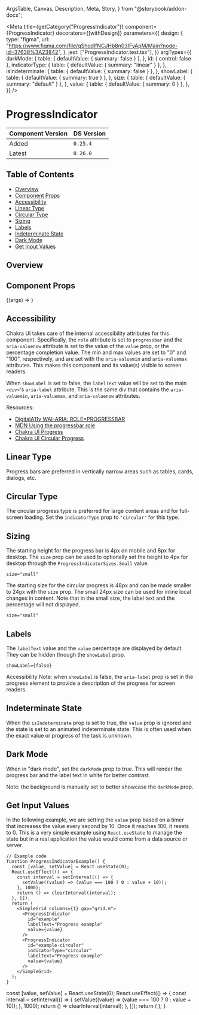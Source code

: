   ArgsTable,
  Canvas,
  Description,
  Meta,
  Story,
} from "@storybook/addon-docs";


<Meta
  title={getCategory("ProgressIndicator")}
  component={ProgressIndicator}
  decorators={[withDesign]}
  parameters={{
    design: {
      type: "figma",
      url: "https://www.figma.com/file/qShodlfNCJHb8n03IFyApM/Main?node-id=37638%3A23842",
    },
    jest: ["ProgressIndicator.test.tsx"],
  }}
  argTypes={{
    darkMode: {
      table: { defaultValue: { summary: false } },
    },
    id: { control: false },
    indicatorType: {
      table: { defaultValue: { summary: "linear" } },
    },
    isIndeterminate: {
      table: { defaultValue: { summary: false } },
    },
    showLabel: {
      table: { defaultValue: { summary: true } },
    },
    size: {
      table: { defaultValue: { summary: "default" } },
    },
    value: {
      table: { defaultValue: { summary: 0 } },
    },
  }}
/>

# ProgressIndicator

| Component Version | DS Version |
| ----------------- | ---------- |
| Added             | `0.25.4`   |
| Latest            | `0.26.0`   |

## Table of Contents

- [Overview](#overview)
- [Component Props](#component-props)
- [Accessibility](#accessibility)
- [Linear Type](#linear-type)
- [Circular Type](#circular-type)
- [Sizing](#sizing)
- [Labels](#labels)
- [Indeterminate State](#indeterminate-state)
- [Dark Mode](#dark-mode)
- [Get Input Values](#get-input-values)

## Overview

<Description of={ProgressIndicator} />

## Component Props

<Canvas withToolbar>
  <Story
    name="ProgressIndicator with Controls"
    args={{
      darkMode: false,
      id: "progressIndicator-id",
      indicatorType: "linear",
      isIndeterminate: false,
      labelText: "Progress",
      showLabel: true,
      size: "default",
      value: 50,
    }}
  >
    {(args) => <ProgressIndicator {...args} />}
  </Story>
</Canvas>

<ArgsTable story="ProgressIndicator with Controls" />

## Accessibility

Chakra UI takes care of the internal accessibility attributes for this component.
Specifically, the `role` attribute is set to `progressbar` and the `aria-valuenow`
attribute is set to the value of the `value` prop, or the percentage completion
value. The min and max values are set to "0" and "100", respectively, and are set
with the `aria-valuemin` and `aria-valuemax` attributes. This makes this
component and its value(s) visible to screen readers.

When `showLabel` is set to false, the `labelText` value will be set to the
main `<div>`'s `aria-label` attribute. This is the same div that contains the
`aria-valuemin`, `aria-valuemax`, and `aria-valuenow` attributes.

Resources:

- [DigitalA11y WAI-ARIA: ROLE=PROGRESSBAR](https://www.digitala11y.com/progressbar-role/)
- [MDN Using the progressbar role](https://developer.mozilla.org/en-US/docs/Web/Accessibility/ARIA/ARIA_Techniques/Using_the_progressbar_role)
- [Chakra UI Progress](https://chakra-ui.com/docs/components/feedback/progress)
- [Chakra UI Circular Progress](https://chakra-ui.com/docs/components/feedback/circular-progress)

## Linear Type

Progress bars are preferred in vertically narrow areas such as tables, cards,
dialogs, etc.

<Canvas>
  <Story
    name="Linear Type"
    argTypes={{
      indicatorType: { table: { disable: true } },
    }}
  >
    <ProgressIndicator
      id="linear"
      indicatorType="linear"
      labelText="Linear Progress Type"
      value={50}
    />
  </Story>
</Canvas>

## Circular Type

The circular progress type is preferred for large content areas and for
full-screen loading. Set the `indicatorType` prop to `"circular"` for this type.

<Canvas>
  <Story
    name="Circular Type"
    argTypes={{
      indicatorType: { table: { disable: true } },
    }}
  >
    <ProgressIndicator
      id="circular"
      indicatorType="circular"
      labelText="Linear Progress Type"
      value={50}
    />
  </Story>
</Canvas>

## Sizing

The starting height for the progress bar is 4px on mobile and 8px for desktop.
The `size` prop can be used to optionally set the height to 4px for desktop
through the `ProgressIndicatorSizes.Small` value.

`size="small"`

<Canvas>
  <DSProvider>
    <SimpleGrid columns={1} gap="grid.m">
      <ProgressIndicator
        id="default-size"
        labelText="Default 8px size"
        value={50}
      />
      <ProgressIndicator
        id="small-size"
        labelText="Small 4px size"
        size="small"
        value={50}
      />
    </SimpleGrid>
  </DSProvider>
</Canvas>

The starting size for the circular progress is 48px and can be made smaller to
24px with the `size` prop. The small 24px size can be used for inline local
changes in content. Note that in the small size, the label text and the
percentage will not displayed.

`size="small"`

<Canvas>
  <DSProvider>
    <SimpleGrid columns={1} gap="grid.m">
      <ProgressIndicator
        id="default-size"
        indicatorType="circular"
        labelText="Default 48px size"
        value={50}
      />
      <ProgressIndicator
        id="small-size"
        indicatorType="circular"
        labelText="Small 24px size"
        size="small"
        value={50}
      />
    </SimpleGrid>
  </DSProvider>
</Canvas>

## Labels

The `labelText` value and the `value` percentage are displayed by default. They
can be hidden through the `showLabel` prop.

`showLabel={false}`

Accessibility Note: when `showLabel` is false, the `aria-label` prop is set in
the progress element to provide a description of the progress for screen readers.

<Canvas>
  <DSProvider>
    <SimpleGrid columns={1} gap="grid.m">
      <ProgressIndicator
        id="label"
        labelText="This label will be added through aria-label"
        showLabel={false}
        value={50}
      />
      <ProgressIndicator
        id="label-hidden"
        indicatorType="circular"
        labelText="This label will be added through aria-label"
        showLabel={false}
        value={50}
      />
    </SimpleGrid>
  </DSProvider>
</Canvas>

## Indeterminate State

When the `isIndeterminate` prop is set to true, the `value` prop is ignored and
the state is set to an animated indeterminate state. This is often used when the
exact value or progress of the task is unknown.

<Canvas>
  <DSProvider>
    <SimpleGrid columns={1} gap="grid.m">
      <ProgressIndicator
        id="indeterminate"
        isIndeterminate
        labelText="Indeterminate state"
        value={50}
      />
      <ProgressIndicator
        id="indeterminate-circular"
        indicatorType="circular"
        isIndeterminate
        labelText="Indeterminate state"
        value={50}
      />
    </SimpleGrid>
  </DSProvider>
</Canvas>

## Dark Mode

When in "dark mode", set the `darkMode` prop to true. This will render the
progress bar and the label text in white for better contrast.

Note: the background is manually set to better showcase the `darkMode` prop.

<Canvas>
  <DSProvider>
    <Box bg="black" w="100%" h="200px" p="20px">
      <SimpleGrid columns={1} gap="grid.m">
        <ProgressIndicator
          darkMode
          id="darkmode"
          labelText="Dark Mode"
          value={50}
        />
        <ProgressIndicator
          darkMode
          id="darkmode-circular"
          indicatorType="circular"
          labelText="Dark Mode"
          value={50}
        />
      </SimpleGrid>
    </Box>
  </DSProvider>
</Canvas>

## Get Input Values

In the following example, we are setting the `value` prop based on a timer that
increases the value every second by 10. Once it reaches 100, it resets to 0.
This is a very simple example using `React.useState` to manage the state but in
a real application the value would come from a data source or server.

```tsx
// Example code
function ProgressIndicatorExample() {
  const [value, setValue] = React.useState(0);
  React.useEffect(() => {
    const interval = setInterval(() => {
      setValue((value) => (value === 100 ? 0 : value + 10));
    }, 1000);
    return () => clearInterval(interval);
  }, []);
  return (
    <SimpleGrid columns={1} gap="grid.m">
      <ProgressIndicator
        id="example"
        labelText="Progress example"
        value={value}
      />
      <ProgressIndicator
        id="example-circular"
        indicatorType="circular"
        labelText="Progress example"
        value={value}
      />
    </SimpleGrid>
  );
}
```

  const [value, setValue] = React.useState(0);
  React.useEffect(() => {
    const interval = setInterval(() => {
      setValue((value) => (value === 100 ? 0 : value + 10));
    }, 1000);
    return () => clearInterval(interval);
  }, []);
  return (
    <SimpleGrid columns={1} gap="grid.m">
      <ProgressIndicator
        id="example"
        labelText="Progress example"
        value={value}
      />
      <ProgressIndicator
        id="example-circular"
        indicatorType="circular"
        labelText="Progress example"
        value={value}
      />
    </SimpleGrid>
  );
}

<Canvas>
  <DSProvider>
    <ProgressIndicatorExample />
  </DSProvider>
</Canvas>
